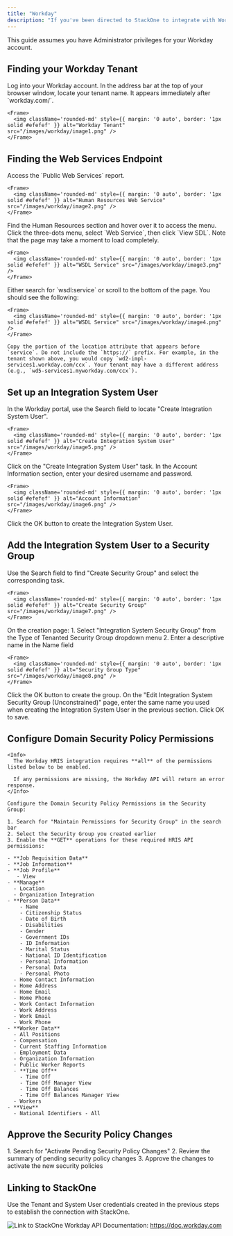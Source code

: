 ```yaml
---
title: "Workday"
description: "If you've been directed to StackOne to integrate with Workday, the following steps will help you understand the process and necessary actions to configure a successful integration."
---
```



<Warning>
  This guide assumes you have Administrator privileges for your Workday account.
</Warning>

## Finding your Workday Tenant

<Steps>
  <Step title="Log into Workday">
    Log into your Workday account. In the address bar at the top of your browser window, locate your tenant name. It appears immediately after `workday.com/`.

    <Frame>
      <img className='rounded-md' style={{ margin: '0 auto', border: '1px solid #efefef' }} alt="Workday Tenant" src="/images/workday/image1.png" />
    </Frame>
  </Step>
</Steps>

## Finding the Web Services Endpoint

<Steps>
  <Step title="Navigate to Public Web Services">
    Access the `Public Web Services` report.

    <Frame>
      <img className='rounded-md' style={{ margin: '0 auto', border: '1px solid #efefef' }} alt="Human Resources Web Service" src="/images/workday/image2.png" />
    </Frame>
  </Step>

  <Step title="Locate Human Resources">
    Find the Human Resources section and hover over it to access the menu. Click the three-dots menu, select `Web Service`, then click `View SDL`. Note that the page may take a moment to load completely.

    <Frame>
      <img className='rounded-md' style={{ margin: '0 auto', border: '1px solid #efefef' }} alt="WSDL Service" src="/images/workday/image3.png" />
    </Frame>
  </Step>

  <Step title="Find the Service Location">
    Either search for `wsdl:service` or scroll to the bottom of the page. You should see the following:

    <Frame>
      <img className='rounded-md' style={{ margin: '0 auto', border: '1px solid #efefef' }} alt="WSDL Service" src="/images/workday/image4.png" />
    </Frame>

    Copy the portion of the location attribute that appears before `service`. Do not include the `https://` prefix. For example, in the tenant shown above, you would copy `wd2-impl-services1.workday.com/ccx`. Your tenant may have a different address (e.g., `wd5-services1.myworkday.com/ccx`).
  </Step>
</Steps>

## Set up an Integration System User

<Steps>
  <Step title="Access Integration System User Creation">
    In the Workday portal, use the Search field to locate "Create Integration System User".

    <Frame>
      <img className='rounded-md' style={{ margin: '0 auto', border: '1px solid #efefef' }} alt="Create Integration System User" src="/images/workday/image5.png" />
    </Frame>
  </Step>

  <Step title="Select the Creation Task">
    Click on the "Create Integration System User" task.
  </Step>

  <Step title="Configure Account Details">
    In the Account Information section, enter your desired username and password.

    <Frame>
      <img className='rounded-md' style={{ margin: '0 auto', border: '1px solid #efefef' }} alt="Account Information" src="/images/workday/image6.png" />
    </Frame>
  </Step>

  <Step title="Confirm Creation">
    Click the OK button to create the Integration System User.
  </Step>
</Steps>

## Add the Integration System User to a Security Group

<Steps>
  <Step title="Initialize Security Group Creation">
    Use the Search field to find "Create Security Group" and select the corresponding task.

    <Frame>
      <img className='rounded-md' style={{ margin: '0 auto', border: '1px solid #efefef' }} alt="Create Security Group" src="/images/workday/image7.png" />
    </Frame>
  </Step>

  <Step title="Configure Security Group">
    On the creation page:
    1. Select "Integration System Security Group" from the Type of Tenanted Security Group dropdown menu
    2. Enter a descriptive name in the Name field

    <Frame>
      <img className='rounded-md' style={{ margin: '0 auto', border: '1px solid #efefef' }} alt="Security Group Type" src="/images/workday/image8.png" />
    </Frame>
  </Step>

  <Step title="Save Security Group">
    Click the OK button to create the group.
  </Step>

  <Step title="Complete Group Configuration">
    On the "Edit Integration System Security Group (Unconstrained)" page, enter the same name you used when creating the Integration System User in the previous section. Click OK to save.
  </Step>
</Steps>

## Configure Domain Security Policy Permissions

<Steps>
  <Step title="Set Required Permissions">

    <Info>
      The Workday HRIS integration requires **all** of the permissions listed below to be enabled. 

      If any permissions are missing, the Workday API will return an error response.
    </Info>

    Configure the Domain Security Policy Permissions in the Security Group:

    1. Search for "Maintain Permissions for Security Group" in the search bar
    2. Select the Security Group you created earlier
    3. Enable the **GET** operations for these required HRIS API permissions:

    - **Job Requisition Data**
    - **Job Information**
    - **Job Profile**
       - View
    - **Manage**
      - Location
      - Organization Integration
    - **Person Data**
        - Name
        - Citizenship Status
        - Date of Birth
        - Disabilities
        - Gender
        - Government IDs
        - ID Information
        - Marital Status
        - National ID Identification 
        - Personal Information
        - Personal Data
        - Personal Photo
      - Home Contact Information
      - Home Address
      - Home Email
      - Home Phone
      - Work Contact Information
      - Work Address
      - Work Email
      - Work Phone
    - **Worker Data**
      - All Positions
      - Compensation
      - Current Staffing Information
      - Employment Data
      - Organization Information
      - Public Worker Reports
      - **Time Off**
        - Time Off
        - Time Off Manager View
        - Time Off Balances
        - Time Off Balances Manager View
      - Workers
    - **View**
      - National Identifiers - All
  </Step>
</Steps>

## Approve the Security Policy Changes

<Steps>
  <Step title="Activate Security Changes">
    1. Search for "Activate Pending Security Policy Changes"
    2. Review the summary of pending security policy changes
    3. Approve the changes to activate the new security policies
  </Step>
</Steps>

## Linking to StackOne

Use the Tenant and System User credentials created in the previous steps to establish the connection with StackOne.

<Frame>
  <img className='rounded-md' style={{ margin: '0 auto', border: '1px solid #efefef' }} alt="Link to StackOne" src="/images/workday/image9.png" />
</Frame>

<IntegrationFooter />

<Card title="Useful Links" icon="link" href="/content/components/card-group">
  Workday API Documentation: <a href="https://doc.workday.com">https://doc.workday.com</a>
</Card>